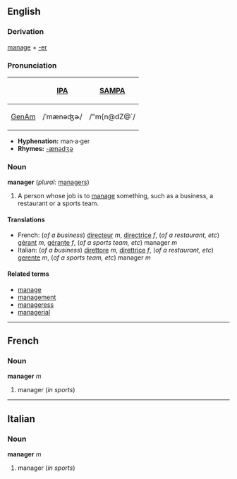 ==English==
===Derivation===
[[manage]] + [[-er]]

===Pronunciation===
{| border=1 cellpadding=5
! !! [[w:IPA|IPA]] !! [[w:SAMPA|SAMPA]]
|-
! [[GenAm]]
| /ˈmænəʤɚ/ || /"m{n@dZ@`/
|}

*'''Hyphenation:''' man·a·ger
*'''Rhymes:''' [[Rhymes:English:-ænədʒə|-ænədʒə]]

===Noun===
'''manager''' (''plural:'' [[managers]])

#A person whose job is to [[manage]] something, such as a business, a restaurant or a sports team.

====Translations====
*French: (''of a business'') [[directeur]] ''m'', [[directrice]] ''f'', (''of a restaurant, etc'') [[gérant]] ''m'', [[gérante]] ''f'', (''of a sports team, etc'') manager ''m'' 
*Italian: (''of a business'') [[direttore]] ''m'', [[direttrice]] ''f'', (''of a restaurant, etc'') [[gerente]] ''m'', (''of a sports team, etc'') manager ''m''

====Related terms====
*[[manage]]
*[[management]]
*[[manageress]]
*[[managerial]]

----
==French==
===Noun===
'''manager''' ''m''

#manager (''in sports'')

----
==Italian==
===Noun===
'''manager''' ''m''

#manager (''in sports'')